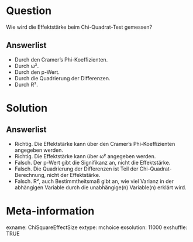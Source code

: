Question
========

Wie wird die Effektstärke beim Chi-Quadrat-Test gemessen?

Answerlist
----------

* Durch den Cramer's Phi-Koeffizienten.
* Durch ω².
* Durch den p-Wert.
* Durch die Quadrierung der Differenzen.
* Durch R².

Solution
========

Answerlist
----------

* Richtig. Die Effektstärke kann über den Cramer's Phi-Koeffizienten angegeben werden.
* Richtig. Die Effektstärke kann über ω² angegeben werden.
* Falsch. Der p-Wert gibt die Signifikanz an, nicht die Effektstärke.
* Falsch. Die Quadrierung der Differenzen ist Teil der Chi-Quadrat-Berechnung, nicht der Effektstärke.
* Falsch. R², auch Bestimmtheitsmaß gibt an, wie viel Varianz in der abhängigen Variable durch die unabhängige(n) Variable(n) erklärt wird.

Meta-information
================
exname: ChiSquareEffectSize
extype: mchoice
exsolution: 11000
exshuffle: TRUE
